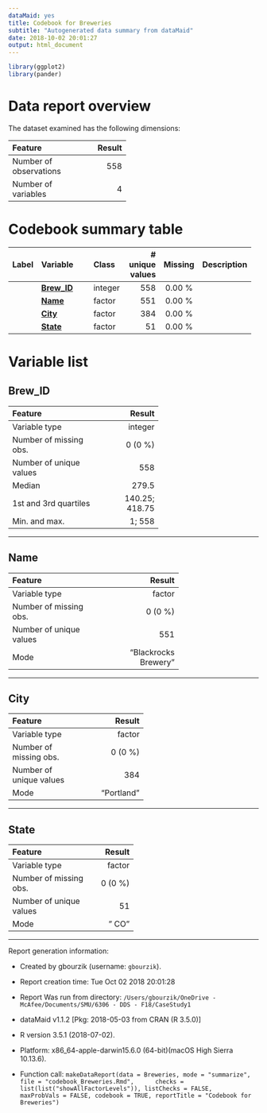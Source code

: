 ```yaml
---
dataMaid: yes
title: Codebook for Breweries
subtitle: "Autogenerated data summary from dataMaid"
date: 2018-10-02 20:01:27
output: html_document
---
```

```r
library(ggplot2)
library(pander)
```
# Data report overview
The dataset examined has the following dimensions:


---------------------------------
Feature                    Result
------------------------ --------
Number of observations        558

Number of variables             4
---------------------------------












# Codebook summary table

---------------------------------------------------------------------
Label   Variable         Class       # unique  Missing  Description  
                                       values                        
------- ---------------- --------- ---------- --------- -------------
        **[Brew\_ID]**   integer          558  0.00 %                

        **[Name]**       factor           551  0.00 %                

        **[City]**       factor           384  0.00 %                

        **[State]**      factor            51  0.00 %                
---------------------------------------------------------------------




# Variable list
## Brew\_ID


------------------------------------------
Feature                             Result
------------------------- ----------------
Variable type                      integer

Number of missing obs.             0 (0 %)

Number of unique values                558

Median                               279.5

1st and 3rd quartiles       140.25; 418.75

Min. and max.                       1; 558
------------------------------------------




---

## Name


------------------------------------------------
Feature                                   Result
------------------------- ----------------------
Variable type                             factor

Number of missing obs.                   0 (0 %)

Number of unique values                      551

Mode                        "Blackrocks Brewery"
------------------------------------------------




---

## City


--------------------------------------
Feature                         Result
------------------------- ------------
Variable type                   factor

Number of missing obs.         0 (0 %)

Number of unique values            384

Mode                        "Portland"
--------------------------------------




---

## State


-----------------------------------
Feature                      Result
------------------------- ---------
Variable type                factor

Number of missing obs.      0 (0 %)

Number of unique values          51

Mode                          " CO"
-----------------------------------




---



Report generation information:

 *  Created by gbourzik (username: `gbourzik`).

 *  Report creation time: Tue Oct 02 2018 20:01:28

 *  Report Was run from directory: `/Users/gbourzik/OneDrive - McAfee/Documents/SMU/6306 - DDS - F18/CaseStudy1`

 *  dataMaid v1.1.2 [Pkg: 2018-05-03 from CRAN (R 3.5.0)]

 *  R version 3.5.1 (2018-07-02).

 *  Platform: x86_64-apple-darwin15.6.0 (64-bit)(macOS High Sierra 10.13.6).

 *  Function call: `makeDataReport(data = Breweries, mode = "summarize", file = "codebook_Breweries.Rmd", 
    checks = list(list("showAllFactorLevels")), listChecks = FALSE, 
    maxProbVals = FALSE, codebook = TRUE, reportTitle = "Codebook for Breweries")`

